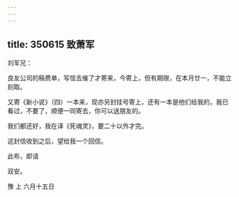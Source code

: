 ```yaml
---
---
---
```

title: 350615 致萧军
---




刘军兄：

良友公司的稿费单，写信去催了才寄来，今寄上，但有期限，在本月廿一，不能立刻取。

又寄《新小说》（四）一本来，现亦另封挂号寄上，还有一本是他们给我的，我已看过，不要了，顺便一同寄去，你可以送朋友的。

我们都还好，我在译《死魂灵》，要二十以外才完。

这封信收到之后，望给我一个回信。

此布，即请

双安。

豫 上 六月十五日